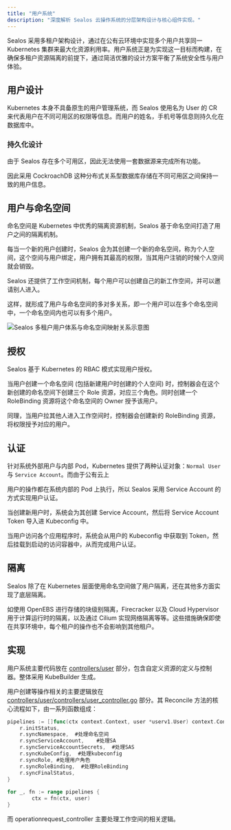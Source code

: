 ```yaml
---
title: "用户系统"
description: "深度解析 Sealos 云操作系统的分层架构设计与核心组件实现。"
---
```


Sealos 采用多租户架构设计，通过在公有云环境中实现多个用户共享同一 Kubernetes 集群来最大化资源利用率。用户系统正是为实现这一目标而构建，在确保多租户资源隔离的前提下，通过简洁优雅的设计方案平衡了系统安全性与用户体验。

## 用户设计

Kubernetes 本身不具备原生的用户管理系统，而 Sealos 使用名为 User 的 CR 来代表用户在不同可用区的权限等信息。而用户的姓名，手机号等信息则持久化在数据库中。

### 持久化设计

由于 Sealos 存在多个可用区，因此无法使用一套数据源来完成所有功能。

因此采用 CockroachDB 这种分布式关系型数据库存储在不同可用区之间保持一致的用户信息。

## 用户与命名空间
命名空间是 Kubernetes 中优秀的隔离资源机制，Sealos 基于命名空间打造了用户之间的隔离机制。

每当一个新的用户创建时，Sealos 会为其创建一个新的命名空间，称为个人空间，这个空间与用户绑定，用户拥有其最高的权限，当其用户注销的时候个人空间就会销毁。

Sealos 还提供了工作空间机制，每个用户可以创建自己的新工作空间，并可以邀请别人进入。

这样，就形成了用户与命名空间的多对多关系，即一个用户可以在多个命名空间中，一个命名空间内也可以有多个用户。

![Sealos 多租户用户体系与命名空间映射关系示意图](./images/sealos-user-namespace-mapping.zh-cn.png)

## 授权

Sealos 基于 Kubernetes 的 RBAC 模式实现用户授权。

当用户创建一个命名空间 (包括新建用户时创建的个人空间) 时，控制器会在这个新创建的命名空间下创建三个 Role 资源，对应三个角色。同时创建一个 RoleBinding 资源将这个命名空间的 Owner 授予该用户。

同理，当用户拉其他人进入工作空间时，控制器会创建新的 RoleBinding 资源，将权限授予对应的用户。

## 认证

针对系统外部用户与内部 Pod，Kubernetes 提供了两种认证对象：`Normal User` 与 `Service Account`。而由于公有云上

用户的操作都在系统内部的 Pod 上执行，所以 Sealos 采用 Service Account 的方式实现用户认证。

当创建新用户时，系统会为其创建 Service Account，然后将 Service Account Token 导入进 Kubeconfig 中。

当用户访问各个应用程序时，系统会从用户的 Kubeconfig 中获取到 Token，然后挂载到启动的访问容器中，从而完成用户认证。

## 隔离

Sealos 除了在 Kubernetes 层面使用命名空间做了用户隔离，还在其他多方面实现了底层隔离。

如使用 OpenEBS 进行存储的块级别隔离，Firecracker 以及 Cloud Hypervisor 用于计算运行时的隔离，以及通过 Cilium 实现网络隔离等等。这些措施确保即使在共享环境中，每个租户的操作也不会影响到其他租户。

## 实现

用户系统主要代码放在 [controllers/user](https://github.com/labring/sealos/tree/main/controllers/user) 部分，包含自定义资源的定义与控制器。整体采用 KubeBuilder 生成。

用户创建等操作相关的主要逻辑放在 [controllers/user/controllers/user_controller.go](https://github.com/labring/sealos/blob/main/controllers/user/controllers/user_controller.go) 部分。其 Reconcile 方法的核心流程如下，由一系列函数组成：

```go
pipelines := []func(ctx context.Context, user *userv1.User) context.Context{
	r.initStatus,
	r.syncNamespace,  #处理命名空间
	r.syncServiceAccount,    #处理SA
	r.syncServiceAccountSecrets,  #处理SAS
	r.syncKubeConfig,  #处理kubeconfig
	r.syncRole, #处理用户角色
	r.syncRoleBinding,  #处理RoleBinding
	r.syncFinalStatus,
}
	
for _, fn := range pipelines {
		ctx = fn(ctx, user)
}	
```

而 operationrequest_controller 主要处理工作空间的相关逻辑。